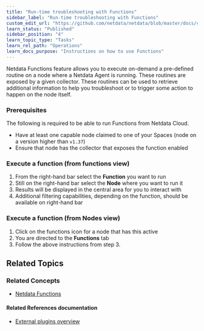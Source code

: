 ```yaml
---
title: "Run-time troubleshooting with Functions"
sidebar_label: "Run-time troubleshooting with Functions"
custom_edit_url: "https://github.com/netdata/netdata/blob/master/docs/cloud/runtime-troubleshooting-with-functions.md"
learn_status: "Published"
sidebar_position: "4"
learn_topic_type: "Tasks"
learn_rel_path: "Operations"
learn_docs_purpose: "Instructions on how to use Functions"
---
```


Netdata Functions feature allows you to execute on-demand a pre-defined routine on a node where a Netdata Agent is running. These routines are exposed by a given collector. 
These routines can be used to retrieve additional information to help you troubleshoot or to trigger some action to happen on the node itself.


### Prerequisites

The following is required to be able to run Functions from Netdata Cloud.
* Have at least one capable node claimed to one of your Spaces (node on a version higher than `v1.37`)
* Ensure that node has the collector that exposes the function enabled

### Execute a function (from functions view)

1. From the right-hand bar select the **Function** you want to run
2. Still on the right-hand bar select the **Node** where you want to run it
3. Results will be displayed in the central area for you to interact with
4. Additional filtering capabilities, depending on the function, should be available on right-hand bar

### Execute a function (from Nodes view)

1. Click on the functions icon for a node that has this active
2. You are directed to the **Functions** tab
3. Follow the above instructions from step 3.

## Related Topics

### **Related Concepts**
- [Netdata Functions](https://github.com/netdata/netdata/blob/master/docs/concepts/guided-troubleshooting/netdata-functions.md)

#### Related References documentation
- [External plugins overview](https://github.com/netdata/netdata/tree/master/collectors/plugins.d#function)
